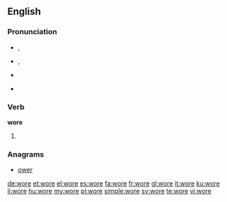 {{also|WORE}}
==English==

===Pronunciation===
* {{IPA|/woɹ/|/wɔɹ/}}, {{X-SAMPA|/wor\/|/wOr\/}}
*: {{audio|en-us-wore.ogg|Audio (US)}}
* {{a|RP}} {{IPA|/wɔː/}}, {{X-SAMPA|/wO:/}}
* {{homophones|war}} {{qualifier|some dialects}}
* {{rhymes|ɔː(r)}}

===Verb===
'''wore'''

# {{simple past of|wear}}

===Anagrams===
* [[ower#English|ower]]

[[de:wore]]
[[et:wore]]
[[el:wore]]
[[es:wore]]
[[fa:wore]]
[[fr:wore]]
[[gl:wore]]
[[it:wore]]
[[ku:wore]]
[[li:wore]]
[[hu:wore]]
[[my:wore]]
[[pl:wore]]
[[simple:wore]]
[[sv:wore]]
[[te:wore]]
[[vi:wore]]